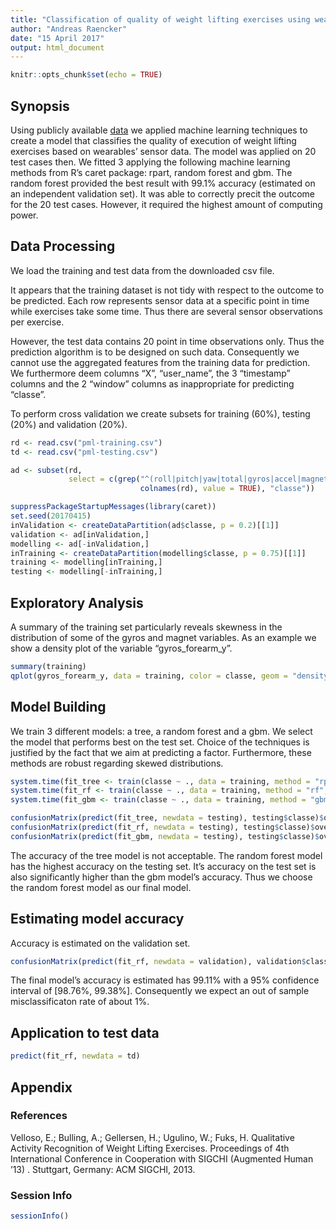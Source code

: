 ```yaml
---
title: "Classification of quality of weight lifting exercises using wearables' sensor data"
author: "Andreas Raencker"
date: "15 April 2017"
output: html_document
---
```


```r
knitr::opts_chunk$set(echo = TRUE)
```

## Synopsis

Using publicly available [data](http://groupware.les.inf.puc-rio.br/har) we applied machine learning techniques to create a model that classifies the quality of execution of weight lifting exercises based on wearables' sensor data. The model was applied on 20 test cases then.
We fitted 3 applying the following machine learning methods from R's caret package: rpart, random forest and gbm. The random forest provided the best result with 99.1% accuracy (estimated on an independent validation set). It was able to correctly precit the outcome for the 20 test cases. However, it required the highest amount of computing power.

## Data Processing

We load the training and test data from the downloaded csv file. 

It appears that the training dataset is not tidy with respect to the outcome to be predicted. Each row represents sensor data at a specific point in time while exercises take some time. Thus there are several sensor observations per exercise.

However, the test data contains 20 point in time observations only. Thus the prediction algorithm is to be designed on such data. Consequently we cannot use the aggregated features from the training data for prediction. We furthermore deem columns "X", "user_name", the 3 "timestamp" columns and the 2 "window" columns as inappropriate for predicting "classe".

To perform cross validation we create subsets for training (60%), testing (20%) and validation (20%).

```r
rd <- read.csv("pml-training.csv")
td <- read.csv("pml-testing.csv")

ad <- subset(rd, 
             select = c(grep("^(roll|pitch|yaw|total|gyros|accel|magnet)",
                             colnames(rd), value = TRUE), "classe"))

suppressPackageStartupMessages(library(caret))
set.seed(20170415)
inValidation <- createDataPartition(ad$classe, p = 0.2)[[1]]
validation <- ad[inValidation,]
modelling <- ad[-inValidation,]
inTraining <- createDataPartition(modelling$classe, p = 0.75)[[1]]
training <- modelling[inTraining,]
testing <- modelling[-inTraining,]
```

## Exploratory Analysis

A summary of the training set particularly reveals skewness in the distribution of some of the gyros and magnet variables. As an example we show a density plot of the variable "gyros_forearm_y".

```r
summary(training)
qplot(gyros_forearm_y, data = training, color = classe, geom = "density")
```

## Model Building

We train 3 different models: a tree, a random forest and a gbm. We select the model that performs best on the test set. Choice of the techniques is justified by the fact that we aim at predicting a factor. Furthermore, these methods are robust regarding skewed distributions.

```r
system.time(fit_tree <- train(classe ~ ., data = training, method = "rpart"))
system.time(fit_rf <- train(classe ~ ., data = training, method = "rf", verbose = FALSE))
system.time(fit_gbm <- train(classe ~ ., data = training, method = "gbm", verbose = FALSE))
```

```r
confusionMatrix(predict(fit_tree, newdata = testing), testing$classe)$overall
confusionMatrix(predict(fit_rf, newdata = testing), testing$classe)$overall
confusionMatrix(predict(fit_gbm, newdata = testing), testing$classe)$overall
```

The accuracy of the tree model is not acceptable. The random forest model has the highest accuracy on the testing set. It's accuracy on the test set is also significantly higher than the gbm model's accuracy. Thus we choose the random forest model as our final model.

## Estimating model accuracy

Accuracy is estimated on the validation set. 

```r
confusionMatrix(predict(fit_rf, newdata = validation), validation$classe)$overall
```

The final model's accuracy is estimated has 99.11% with a 95% confidence interval of [98.76%, 99.38%]. Consequently we expect an out of sample misclassificaton rate of about 1%.

## Application to test data

```r
predict(fit_rf, newdata = td)
```

## Appendix

### References

Velloso, E.; Bulling, A.; Gellersen, H.; Ugulino, W.; Fuks, H. Qualitative Activity Recognition of Weight Lifting Exercises. Proceedings of 4th International Conference in Cooperation with SIGCHI (Augmented Human '13) . Stuttgart, Germany: ACM SIGCHI, 2013.

### Session Info

```r
sessionInfo()
```